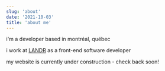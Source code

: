 ```yaml
---
slug: 'about'
date: '2021-10-03'
title: 'about me'
---
```


i'm a developer based in montréal, québec

i work at [LANDR](https://landr.com) as a front-end software developer

my website is currently under construction - check back soon!
